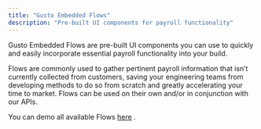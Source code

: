 ```yaml
---
title: "Gusto Embedded Flows"
description: "Pre-built UI components for payroll functionality"
---
```

Gusto Embedded Flows are pre-built UI components you can use to quickly and easily incorporate essential payroll functionality into your build.

Flows are commonly used to gather pertinent payroll information that isn’t currently collected from customers, saving your engineering teams from developing methods to do so from scratch and greatly accelerating your time to market. Flows can be used on their own and/or in conjunction with our APIs.

You can demo all available Flows [here](/embedded-payroll/docs/try-it-now)
.

